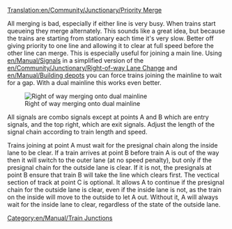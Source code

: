 [[Translation:en/Community/Junctionary/Priority Merge]]
{{en/Community/Junctionary/Navigation}}

All merging is bad, especially if either line is very busy. When trains start queueing they merge alternately. This sounds like a great idea, but because the trains are starting from stationary each time it's very slow. Better off giving priority to one line and allowing it to clear at full speed before the other line can merge. This is especially useful for joining a main line. Using [[en/Manual/Signals]] in a simplified version of the [[en/Community/Junctionary/Right-of-way Lane Change]] and [[en/Manual/Building depots]] you can force trains joining the mainline to wait for a gap. With a dual mainline this works even better.

[[File:en/Community/Junctionary/Rightofwaymerge.png|none|frame|Right of way merging onto dual mainline]]

All signals are combo signals except at points A and B which are entry signals, and the top right, which are exit signals. Adjust the length of the signal chain according to train length and speed.

Trains joining at point A must wait for the presignal chain along the inside lane to be clear. If a train arrives at point B before train A is out of the way then it will switch to the outer lane (at no speed penalty), but only if the presignal chain for the outside lane is clear. If it is not, the presignals at point B ensure that train B will take the line which clears first. The vectical section of track at point C is optional. It allows A to continue if the presignal chain for the outside lane is clear, even if the inside lane is not, as the train on the inside will move to the outside to let A out. Without it, A will always wait for the inside lane to clear, regardless of the state of the outside lane.

[[Category:en/Manual/Train Junctions]]